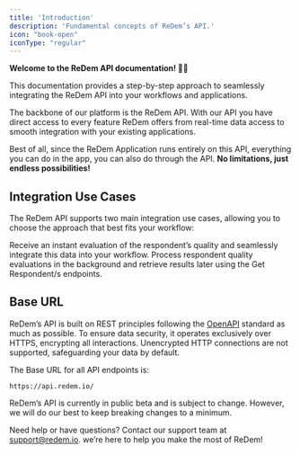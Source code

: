 ```yaml
---
title: 'Introduction'
description: 'Fundamental concepts of ReDem’s API.'
icon: "book-open"
iconType: "regular"
---
```


**Welcome to the ReDem API documentation! 👋🏼**

This documentation provides a step-by-step approach to seamlessly integrating the ReDem API into your workflows and applications.

The backbone of our platform is the ReDem API. With our API you have direct access to every feature ReDem offers from real-time data access to smooth integration with your existing applications.

Best of all, since the ReDem Application runs entirely on this API, everything you can do in the app, you can also do through the API. **No limitations, just endless possibilities!**

## Integration Use Cases

The ReDem API supports two main integration use cases, allowing you to choose the approach that best fits your workflow:

<CardGroup cols={2}>
  <Card title="Synchronous Response" icon="arrow-up-arrow-down" href="/api-reference/intro/synchronous-response">
    Receive an instant evaluation of the respondent’s quality and seamlessly integrate this data into your workflow.
  </Card>

  <Card title="Asynchronous Response" icon="arrows-rotate" href="/api-reference/intro/asynchronous-response">
    Process respondent quality evaluations in the background and retrieve results later using the Get Respondent/s endpoints.
  </Card>
</CardGroup>

## Base URL

ReDem’s API is built on REST principles following the [OpenAPI](https://www.openapis.org/) standard as much as possible.  To ensure data security, it operates exclusively over HTTPS, encrypting all interactions. Unencrypted HTTP connections are not supported, safeguarding your data by default.

The Base URL for all API endpoints is:

```plainApiKey_xxx
https://api.redem.io/
```

<Note>ReDem’s API is currently in public beta and is subject to change. However, we will do our best to keep breaking changes to a minimum. </Note>

Need help or have questions? Contact our support team at [support@redem.io](mailto:support@redem.io). we’re here to help you make the most of ReDem!
